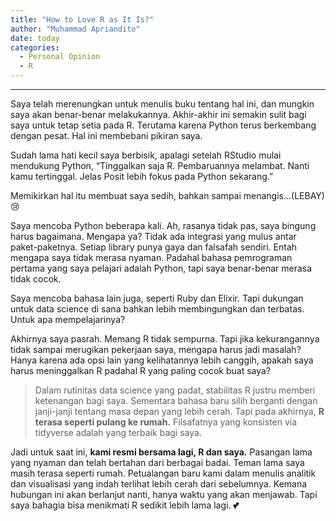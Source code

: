 ```yaml
---
title: "How to Love R as It Is?"
author: "Muhammad Apriandito"
date: today
categories:
  - Personal Opinion
  - R
---
```


------------------------------------------------------------------------

Saya telah merenungkan untuk menulis buku tentang hal ini, dan mungkin saya akan benar-benar melakukannya. Akhir-akhir ini semakin sulit bagi saya untuk tetap setia pada R. Terutama karena Python terus berkembang dengan pesat. Hal ini membebani pikiran saya.

Sudah lama hati kecil saya berbisik, apalagi setelah RStudio mulai mendukung Python, "Tinggalkan saja R. Pembaruannya melambat. Nanti kamu tertinggal. Jelas Posit lebih fokus pada Python sekarang."

Memikirkan hal itu membuat saya sedih, bahkan sampai menangis\...(LEBAY) 😢

Saya mencoba Python beberapa kali. Ah, rasanya tidak pas, saya bingung harus bagaimana. Mengapa ya? Tidak ada integrasi yang mulus antar paket-paketnya. Setiap library punya gaya dan falsafah sendiri. Entah mengapa saya tidak merasa nyaman. Padahal bahasa pemrograman pertama yang saya pelajari adalah Python, tapi saya benar-benar merasa tidak cocok.

Saya mencoba bahasa lain juga, seperti Ruby dan Elixir. Tapi dukungan untuk data science di sana bahkan lebih membingungkan dan terbatas. Untuk apa mempelajarinya?

Akhirnya saya pasrah. Memang R tidak sempurna. Tapi jika kekurangannya tidak sampai merugikan pekerjaan saya, mengapa harus jadi masalah? Hanya karena ada opsi lain yang kelihatannya lebih canggih, apakah saya harus meninggalkan R padahal R yang paling cocok buat saya?

> Dalam rutinitas data science yang padat, stabilitas R justru memberi ketenangan bagi saya. Sementara bahasa baru silih berganti dengan janji-janji tentang masa depan yang lebih cerah. Tapi pada akhirnya, **R terasa seperti pulang ke rumah.** Filsafatnya yang konsisten via tidyverse adalah yang terbaik bagi saya.

Jadi untuk saat ini, **kami resmi bersama lagi, R dan saya.** Pasangan lama yang nyaman dan telah bertahan dari berbagai badai. Teman lama saya masih terasa seperti rumah. Petualangan baru kami dalam menulis analitik dan visualisasi yang indah terlihat lebih cerah dari sebelumnya. Kemana hubungan ini akan berlanjut nanti, hanya waktu yang akan menjawab. Tapi saya bahagia bisa menikmati R sedikit lebih lama lagi. **💕**
